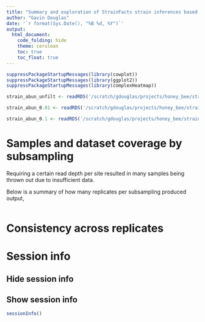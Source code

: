 ```yaml
---
title: "Summary and exploration of StrainFacts strain inferences based on subsampling reads to varying depths"
author: "Gavin Douglas"
date: '`r format(Sys.Date(), "%B %d, %Y")`'
output:
  html_document:
    code_folding: hide
    theme: cerulean
    toc: true
    toc_float: true
---
```


```r
suppressPackageStartupMessages(library(cowplot))
suppressPackageStartupMessages(library(ggplot2))
suppressPackageStartupMessages(library(complexHeatmap))
```

```r
strain_abun_unfilt <- readRDS('/scratch/gdouglas/projects/honey_bee/strainfacts_working/core_output_subsampled_processed/RDS/strainfacts_core.genome_comm_unfilt.rds')

strain_abun_0.01 <- readRDS('/scratch/gdouglas/projects/honey_bee/strainfacts_working/core_output_subsampled_processed/RDS/strainfacts_core.genome_comm_cutoff0.01.rds')

strain_abun_0.1 <- readRDS('/scratch/gdouglas/projects/honey_bee/strainfacts_working/core_output_subsampled_processed/RDS/strainfacts_core.genome_comm_cutoff0.1.rds')
```

# Samples and dataset coverage by subsampling

Requiring a certain read depth per site resulted in many samples being thrown out due to insufficient data.

Below is a summary of how many replicates per subsampling produced output, 

```r



```

# Consistency across replicates

# Session info {.tabset}

## Hide session info

## Show session info
```r
sessionInfo()
```
